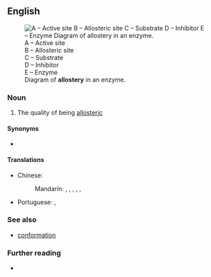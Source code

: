 ==English==
[[File:Allosteric Regulation.svg|thumb|A – Active site<br />B – Allosteric site<br />C – Substrate<br />D – Inhibitor<br />E – Enzyme<br />Diagram of '''allostery''' in an enzyme.]]

===Noun===
{{en-noun|-}}

# The quality of being [[allosteric]]

====Synonyms====
* {{l|en|allosterism}}

====Translations====
{{trans-top|the quality of being allosteric}}
* Chinese:
*: Mandarin: {{t|cmn|同體異位性}}, {{t|cmn|同体异位性|tr=tóngtǐ yìwèixìng}}, {{t|cmn|變構性}}, {{t|cmn|变构性|tr=biàngòuxìng}}, {{t|cmn|別構性}}, {{t|cmn|别构性|tr=biégòuxìng}}
* Portuguese: {{t|pt|alosteria|f}}, {{t|pt|alosterismo|m}}
{{trans-mid}}
{{trans-bottom}}

===See also===
* [[conformation]]

===Further reading===
* {{pedia}}